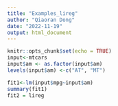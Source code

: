 ```yaml
---
title: "Examples_lireg"
author: "Qiaoran Dong"
date: "2022-11-19"
output: html_document
---
```


```r
knitr::opts_chunk$set(echo = TRUE)
input<-mtcars
input$am <- as.factor(input$am)
levels(input$am) <-c("AT", "MT")
```

```r
fit1<-lm(input$mpg~input$am)
summary(fit1)
fit2 = lireg
```
